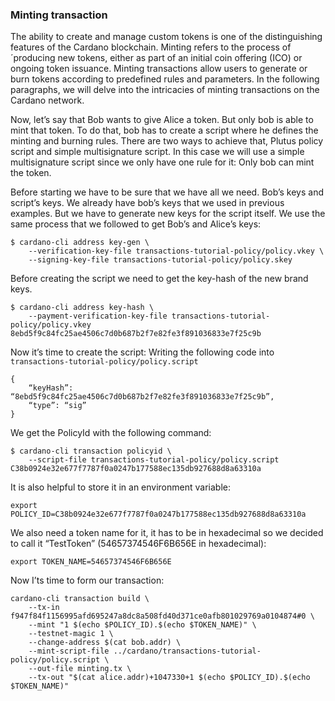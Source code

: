 ### Minting transaction

The ability to create and manage custom tokens is one of the distinguishing features of the Cardano blockchain. Minting refers to the process of ´producing new tokens, either as part of an initial coin offering (ICO) or ongoing token issuance. Minting transactions allow users to generate or burn tokens according to predefined rules and parameters. In the following paragraphs, we will delve into the intricacies of minting transactions on the Cardano network.

Now, let’s say that Bob wants to give Alice a token. But only bob is able to mint that token. To do that, bob has to create a script where he defines the minting and burning rules. There are two ways to achieve that, Plutus policy script and simple multisignature script. In this case we will use a simple multisignature script since we only have one rule for it: Only bob can mint the token.

Before starting we have to be sure that we have all we need. Bob’s keys and script’s keys. We already have bob’s keys that we used in previous examples. But we have to generate new keys for the script itself. We use the same process that we followed to get Bob’s and Alice’s keys:


```
$ cardano-cli address key-gen \
    --verification-key-file transactions-tutorial-policy/policy.vkey \
    --signing-key-file transactions-tutorial-policy/policy.skey
```
Before creating the script we need to get the key-hash of the new brand keys.

```
$ cardano-cli address key-hash \
    --payment-verification-key-file transactions-tutorial-policy/policy.vkey
8ebd5f9c84fc25ae4506c7d0b687b2f7e82fe3f891036833e7f25c9b
```

Now it’s time to create the script:
Writing the following code into `transactions-tutorial-policy/policy.script`
```
{
    “keyHash”: “8ebd5f9c84fc25ae4506c7d0b687b2f7e82fe3f891036833e7f25c9b”,
    “type”: “sig”
}
```
We get the PolicyId with the following command:
```
$ cardano-cli transaction policyid \
    --script-file transactions-tutorial-policy/policy.script 
C38b0924e32e677f7787f0a0247b177588ec135db927688d8a63310a
```
It is also helpful to store it in an environment variable:
```
export POLICY_ID=C38b0924e32e677f7787f0a0247b177588ec135db927688d8a63310a
```
We also need a token name for it, it has to be in hexadecimal so we decided to call it “TestToken” (54657374546F6B656E in hexadecimal):
```
export TOKEN_NAME=54657374546F6B656E
```

Now I’ts time to form our transaction:
```
cardano-cli transaction build \
    --tx-in f947f84f1156995afd695247a8dc8a508fd40d371ce0afb801029769a0104874#0 \
    --mint "1 $(echo $POLICY_ID).$(echo $TOKEN_NAME)" \
    --testnet-magic 1 \
    --change-address $(cat bob.addr) \
    --mint-script-file ../cardano/transactions-tutorial-policy/policy.script \
    --out-file minting.tx \
    --tx-out "$(cat alice.addr)+1047330+1 $(echo $POLICY_ID).$(echo $TOKEN_NAME)"
```
